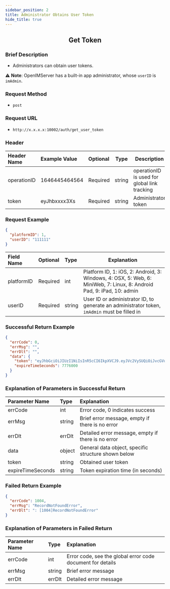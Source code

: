 ```yaml
---
sidebar_position: 2
title: Administrator Obtains User Token
hide_title: true
---
```


<center>

## Get Token

</center>

### Brief Description
- Administrators can obtain user tokens.

⚠️ **Note**: OpenIMServer has a built-in app administrator, whose `userID` is `imAdmin`.

### Request Method
- `post`
### Request URL
- `http://x.x.x.x:10002/auth/get_user_token`

### Header
|Header Name|Example Value|Optional|Type|Description|
|:----    |:-------    |:--- |---|------      |
|operationID|1646445464564|Required|string|operationID is used for global link tracking|
|token|eyJhbxxxx3Xs|Required|string|Administrator token|

### Request Example


```json
{
  "platformID": 1,
  "userID": "111111"
}
```
|Field Name|Optional|Type|Explanation|
|:----    |:-------    |:--- |---|
|platformID|Required|int|Platform ID, 1: iOS, 2: Android, 3: Windows, 4: OSX, 5: Web, 6: MiniWeb, 7: Linux, 8: Android Pad, 9: iPad, 10: admin|
|userID|Required|string|User ID or administrator ID, to generate an administrator token, `imAdmin` must be filled in|

### Successful Return Example


```json
{
  "errCode": 0,
  "errMsg": "",
  "errDlt": "",
  "data": {
    "token": "eyJhbGciOiJIUzI1NiIsInR5cCI6IkpXVCJ9.eyJVc2VySUQiOiJvcGVuSU1BZG1pbiIsIlBsYXRmb3JtSUQiOjEsImV4cCI6MTY5Njc1NDgwNSwibmJmIjoxNjg4OTc4NTA1LCJpYXQiOjE2ODg5Nzg4MDV9.SAu86X3PzfYjtjBeYA4vZefNr1IiFKRgg12FeiXSm14",
    "expireTimeSeconds": 7776000
  }
}
```
### Explanation of Parameters in Successful Return


|Parameter Name|Type|Explanation|
|:----    |:-------    |:--- |
|errCode|int|Error code, 0 indicates success|
|errMsg|string|Brief error message, empty if there is no error|
|errDlt|errDlt|Detailed error message, empty if there is no error|
|data|object|General data object, specific structure shown below|
|token|string|Obtained user token|
|expireTimeSeconds|string|Token expiration time (in seconds)|

### Failed Return Example


```json
{
  "errCode": 1004,
  "errMsg": "RecordNotFoundError",
  "errDlt": ": [1004]RecordNotFoundError"
}
```
### Explanation of Parameters in Failed Return


|Parameter Name|Type|Explanation|
|:----    |:-------    |:--- |
|errCode|int|Error code, see the global error code document for details|
|errMsg|string|Brief error message|
|errDlt|errDlt|Detailed error message|